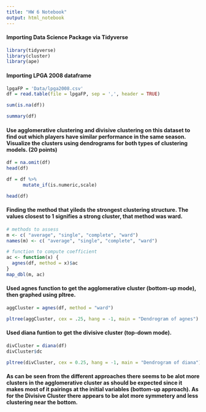 ```yaml
---
title: "HW 6 Notebook"
output: html_notebook
---
```

#### Importing Data Science Package via Tidyverse
```r
library(tidyverse)
library(cluster)
library(ape)
```

#### Importing LPGA 2008 dataframe
```r
lpgaFP = 'Data/lpga2008.csv'
df = read.table(file = lpgaFP, sep = ',', header = TRUE)
```

```r
sum(is.na(df))
```


```r
summary(df)
```



#### Use agglomerative clustering and divisive clustering on this dataset to find out which players have similar performance in the same season. Visualize the clusters using dendrograms for both types of clustering models. (20 points)

```r
df = na.omit(df)
head(df)
```

```r
df = df %>%
      mutate_if(is.numeric,scale)

```

```r
head(df)
```

#### Finding the method that yileds the strongest clustering structure. The values closest to 1 signifies a strong cluster, that method was ward.

```r
# methods to assess
m <- c( "average", "single", "complete", "ward")
names(m) <- c( "average", "single", "complete", "ward")

# function to compute coefficient
ac <- function(x) {
  agnes(df, method = x)$ac
}
map_dbl(m, ac)
```

#### Used agnes function to get the agglomerative cluster (bottom-up mode), then graphed using pltree.


```r
aggCluster = agnes(df, method = "ward")

pltree(aggCluster, cex = .25, hang = -1, main = "Dendrogram of agnes")
```

#### Used diana funtion to get the divisive cluster (top-down mode).


```r
divCluster = diana(df)
divCluster$dc
```


```r
pltree(divCluster, cex = 0.25, hang = -1, main = "Dendrogram of diana")
```

#### As can be seen from the different approaches there seems to be alot more clusters in the agglomerative cluster as should be expected since it makes most of it pairings at the initial variables (bottom-up approach). As for the Divisive Cluster there appears to be alot more symmetery and less clustering near the bottom.

